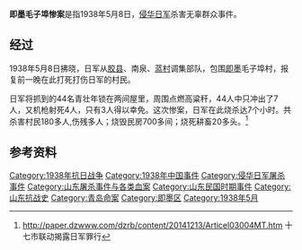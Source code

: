 '''即墨毛子埠惨案'''是指1938年5月8日，[[侵华日军|侵华日军]]杀害无辜群众事件。
==经过==
1938年5月8日拂晓，日军从[[胶县|胶县]]、南泉、[[蓝村|蓝村]]调集部队，包围[[即墨|即墨]]毛子埠村，报复前一晚在此打死打伤日军的村民。

日军将抓到的44名青壮年锁在两间屋里，周围点燃高粱秆，44人中只冲出了7人，又机枪射死4人，只有3人得以幸免。这次惨案，日军在此烧杀达7个小时。共杀害村民180多人,伤残多人；烧毁民房700多间；烧死耕畜20多头。<ref>http://paper.dzwww.com/dzrb/content/20141213/Articel03004MT.htm 十七市联动揭露日军罪行</ref>

== 参考资料 ==
{{reflist}}

[[Category:1938年抗日战争|Category:1938年抗日战争]]
[[Category:1938年中国事件|Category:1938年中国事件]]
[[Category:侵华日军屠杀事件|Category:侵华日军屠杀事件]]
[[Category:山东屠杀事件与各类血案|Category:山东屠杀事件与各类血案]]
[[Category:山东民国时期事件|Category:山东民国时期事件]]
[[Category:山东抗战史|Category:山东抗战史]]
[[Category:青岛命案|Category:青岛命案]]
[[Category:即墨区|Category:即墨区]]
[[Category:1938年5月|Category:1938年5月]]